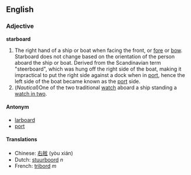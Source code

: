 ==English==
===Adjective===
'''starboard'''

#The right hand of a ship or boat when facing the front, or [[fore]] or [[bow]].  Starboard does not change based on the orientation of the person aboard the ship or boat. Derived from the Scandinavian term "steerboard", which was hung off the right side of the boat, making it impractical to put the right side against a dock when in [[port]], hence the left side of the boat became known as the [[port]] side.
#(''Nautical'')One of the two traditional [[watches|watch]] aboard a ship standing a [[watch in two]].

====Antonym====
*[[larboard]]
*[[port]]

====Translations====
*Chinese: [[右舷]] (yòu xián)
*Dutch: [[stuurboord]] ''n''
*French: [[tribord]] ''m''